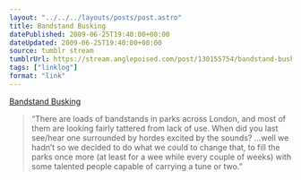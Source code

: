 ```yaml
---
layout: "../../../layouts/posts/post.astro"
title: Bandstand Busking
datePublished: 2009-06-25T19:40:00+00:00
dateUpdated: 2009-06-25T19:40:00+00:00
source: tumblr stream
tumblrUrl: https://stream.anglepoised.com/post/130155754/bandstand-busking
tags: ["linklog"]
format: "link"
---
```


[Bandstand Busking][1]

> &ldquo;There are loads of bandstands in parks across London, and most of them are looking fairly tattered from lack of use. When did you last see/hear one surrounded by hordes excited by the sounds? &hellip;well we hadn&rsquo;t so we decided to do what we could to change that, to fill the parks once more (at least for a wee while every couple of weeks) with some talented people capable of carrying a tune or two.&rdquo;

[1]: http://bandstandbusking.com/
